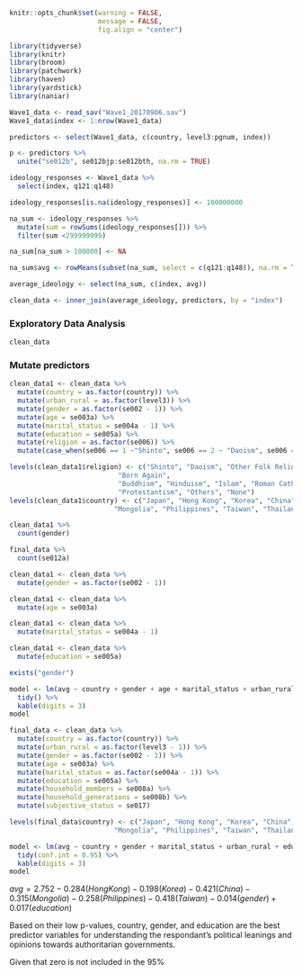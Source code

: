 ```r
knitr::opts_chunk$set(warning = FALSE, 
                      message = FALSE, 
                      fig.align = "center")
```


```r
library(tidyverse)
library(knitr)
library(broom)
library(patchwork)
library(haven)
library(yardstick)
library(naniar)
```

```r
Wave1_data <- read_sav("Wave1_20170906.sav")
Wave1_data$index <- 1:nrow(Wave1_data)

predictors <- select(Wave1_data, c(country, level3:pgnum, index))
```

```r
p <- predictors %>% 
  unite("se012b", se012bjp:se012bth, na.rm = TRUE)
```

```r
ideology_responses <- Wave1_data %>%
  select(index, q121:q148)
```

```r
ideology_responses[is.na(ideology_responses)] <- 100000000
```

```r
na_sum <- ideology_responses %>%
  mutate(sum = rowSums(ideology_responses[])) %>%
  filter(sum <299999999)

na_sum[na_sum > 100000] <- NA

na_sum$avg <- rowMeans(subset(na_sum, select = c(q121:q148)), na.rm = TRUE)

average_ideology <- select(na_sum, c(index, avg))
```

```r
clean_data <- inner_join(average_ideology, predictors, by = "index")
```

### Exploratory Data Analysis

```r
clean_data 
```

### Mutate predictors
```r
clean_data1 <- clean_data %>%
  mutate(country = as.factor(country)) %>%
  mutate(urban_rural = as.factor(level3)) %>%
  mutate(gender = as.factor(se002 - 1)) %>%
  mutate(age = se003a) %>%
  mutate(marital_status = se004a - 1) %>%
  mutate(education = se005a) %>%
  mutate(religion = as.factor(se006)) %>%
  mutate(case_when(se006 == 1 ~"Shinto", se006 == 2 ~ "Daoism", se006 == 3 ~ "Other Folk Religions", se006 == 4 ~ "Born Again", se006 == 5 ~ "Buddhism", se006 == 6 ~ "Hinduism", se006 == 7 ~ "Islam", se006 == 8 ~ "Roman Catholics", se006 == 9 ~ "Protestantism", se006 == 10 ~ "Others", se006 == 11 ~ "None")) 

levels(clean_data1$religion) <- c("Shinto", "Daoism", "Other Folk Religions",
                           "Born Again",
                           "Buddhism", "Hinduism", "Islam", "Roman Catholics",
                           "Protestantism", "Others", "None")
levels(clean_data1$country) <- c("Japan", "Hong Kong", "Korea", "China",
                          "Mongolia", "Philippines", "Taiwan", "Thailand")

```
```r
clean_data1 %>%
  count(gender)
```
```r
final_data %>%
  count(se012a)
```

```r
clean_data1 <- clean_data %>%
  mutate(gender = as.factor(se002 - 1))
```

```r
clean_data1 <- clean_data %>%
  mutate(age = se003a)
```

```r
clean_data1 <- clean_data %>%
  mutate(marital_status = se004a - 1)
```

```r
clean_data1 <- clean_data %>%
  mutate(education = se005a)
```

```r
exists("gender")
```

```r
model <- lm(avg ~ country + gender + age + marital_status + urban_rural + education + religion, clean_data1) %>%
  tidy() %>%
  kable(digits = 3)
model
```
```r
final_data <- clean_data %>%
  mutate(country = as.factor(country)) %>%
  mutate(urban_rural = as.factor(level3 - 1)) %>%
  mutate(gender = as.factor(se002 - 1)) %>%
  mutate(age = se003a) %>%
  mutate(marital_status = as.factor(se004a - 1)) %>%
  mutate(education = se005a) %>%
  mutate(household_members = se008a) %>%
  mutate(household_generations = se008b) %>%
  mutate(subjective_status = se017) 

levels(final_data$country) <- c("Japan", "Hong Kong", "Korea", "China",
                          "Mongolia", "Philippines", "Taiwan", "Thailand")
```

```r
model <- lm(avg ~ country + gender + marital_status + urban_rural + education + household_members + household_generations + subjective_status, data = final_data) %>%
  tidy(conf.int = 0.95) %>%
  kable(digits = 3)
model
```

$avg = 2.752 - 0.284(Hong Kong) - 0.198(Korea) - 0.421(China) - 0.315(Mongolia) - 0.258(Philippines) - 0.418(Taiwan) - 0.014(gender) + 0.017(education)$

Based on their low p-values, country, gender, and education are the best predictor variables for understanding the respondant's political leanings and opinions towards authoritarian governments. 

Given that zero is not included in the 95%
